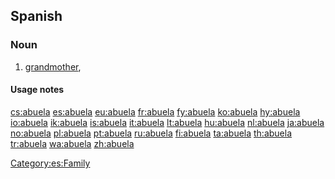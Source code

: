==Spanish==

===Noun===
{{es-noun|f|m=abuelo}}

# [[grandmother]], {{feminine of|abuelo|lang=es}}

====Usage notes====
{{es-note-noun-mf|abuelo}}

[[Category:es:Family]]

[[cs:abuela]]
[[es:abuela]]
[[eu:abuela]]
[[fr:abuela]]
[[fy:abuela]]
[[ko:abuela]]
[[hy:abuela]]
[[io:abuela]]
[[ik:abuela]]
[[is:abuela]]
[[it:abuela]]
[[lt:abuela]]
[[hu:abuela]]
[[nl:abuela]]
[[ja:abuela]]
[[no:abuela]]
[[pl:abuela]]
[[pt:abuela]]
[[ru:abuela]]
[[fi:abuela]]
[[ta:abuela]]
[[th:abuela]]
[[tr:abuela]]
[[wa:abuela]]
[[zh:abuela]]